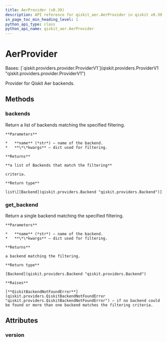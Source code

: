 ```yaml
---
title: AerProvider (v0.39)
description: API reference for qiskit_aer.AerProvider in qiskit v0.39
in_page_toc_min_heading_level: 1
python_api_type: class
python_api_name: qiskit_aer.AerProvider
---
```


# AerProvider

<Class id="qiskit_aer.AerProvider" isDedicatedPage={true} github="https://github.com/qiskit/qiskit-aer/tree/stable/0.11/qiskit_aer/aerprovider.py" signature="AerProvider" modifiers="class">
  Bases: [`qiskit.providers.provider.ProviderV1`](qiskit.providers.ProviderV1 "qiskit.providers.provider.ProviderV1")

  Provider for Qiskit Aer backends.

  ## Methods

  <span id="qiskit-aer-aerprovider-backends" />

  ### backends

  <Function id="qiskit_aer.AerProvider.backends" signature="AerProvider.backends(name=None, filters=None, **kwargs)">
    Return a list of backends matching the specified filtering.

    **Parameters**

    *   **name** (*str*) – name of the backend.
    *   **\*\*kwargs** – dict used for filtering.

    **Returns**

    **a list of Backends that match the filtering**

    criteria.

    **Return type**

    list\[[Backend](qiskit.providers.Backend "qiskit.providers.Backend")]
  </Function>

  <span id="qiskit-aer-aerprovider-get-backend" />

  ### get\_backend

  <Function id="qiskit_aer.AerProvider.get_backend" signature="AerProvider.get_backend(name=None, **kwargs)">
    Return a single backend matching the specified filtering.

    **Parameters**

    *   **name** (*str*) – name of the backend.
    *   **\*\*kwargs** – dict used for filtering.

    **Returns**

    a backend matching the filtering.

    **Return type**

    [Backend](qiskit.providers.Backend "qiskit.providers.Backend")

    **Raises**

    [**QiskitBackendNotFoundError**](qiskit.providers.QiskitBackendNotFoundError "qiskit.providers.QiskitBackendNotFoundError") – if no backend could be found or more than one backend matches the filtering criteria.
  </Function>

  ## Attributes

  ### version

  <Attribute id="qiskit_aer.AerProvider.version" attributeValue="1" />
</Class>

